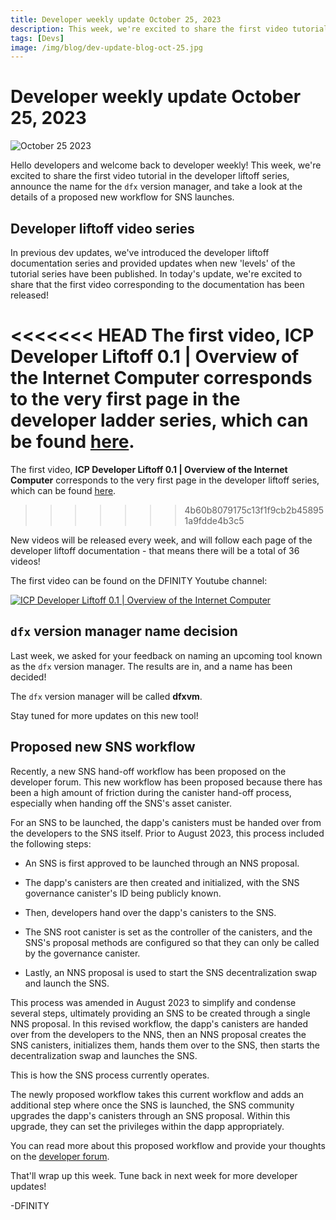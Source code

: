 ```yaml
---
title: Developer weekly update October 25, 2023
description: This week, we're excited to share the first video tutorial in the developer liftoff series, announce the name for the dfx version manager, and take a look at the details of a proposed new workflow for SNS launches.
tags: [Devs]
image: /img/blog/dev-update-blog-oct-25.jpg
---
```


# Developer weekly update October 25, 2023

![October 25 2023](../../static/img/blog/dev-update-blog-oct-25.jpg)

Hello developers and welcome back to developer weekly! This week, we're excited to share the first video tutorial in the developer liftoff series, announce the name for the `dfx` version manager, and take a look at the details of a proposed new workflow for SNS launches.

## Developer liftoff video series

In previous dev updates, we've introduced the developer liftoff documentation series and provided updates when new 'levels' of the tutorial series have been published. In today's update, we're excited to share that the first video corresponding to the documentation has been released!

<<<<<<< HEAD
The first video, **ICP Developer Liftoff 0.1 | Overview of the Internet Computer** corresponds to the very first page in the developer ladder series, which can be found [here](/docs/current/tutorials/developer-liftoff/level-0/ic-overview).
=======
The first video, **ICP Developer Liftoff 0.1 | Overview of the Internet Computer** corresponds to the very first page in the developer liftoff series, which can be found [here](/docs/current/tutorials/developer-liftoff/level-0/ic-overview).
>>>>>>> 4b60b8079175c13f1f9cb2b458951a9fdde4b3c5

New videos will be released every week, and will follow each page of the developer liftoff documentation - that means there will be a total of 36 videos!

The first video can be found on the DFINITY Youtube channel:

[![ICP Developer Liftoff 0.1 | Overview of the Internet Computer](https://img.youtube.com/vi/oBUpJ4CqmN0/0.jpg)](https://youtu.be/oBUpJ4CqmN0?si=q5r223tFnWoZTMGz)

## `dfx` version manager name decision

Last week, we asked for your feedback on naming an upcoming tool known as the `dfx` version manager. The results are in, and a name has been decided!

The `dfx` version manager will be called **dfxvm**.

Stay tuned for more updates on this new tool!

## Proposed new SNS workflow

Recently, a new SNS hand-off workflow has been proposed on the developer forum. This new workflow has been proposed because there has been a high amount of friction during the canister hand-off process, especially when handing off the SNS's asset canister.

For an SNS to be launched, the dapp's canisters must be handed over from the developers to the SNS itself. Prior to August 2023, this process included the following steps:

- An SNS is first approved to be launched through an NNS proposal.

- The dapp's canisters are then created and initialized, with the SNS governance canister's ID being publicly known.

- Then, developers hand over the dapp's canisters to the SNS.

- The SNS root canister is set as the controller of the canisters, and the SNS's proposal methods are configured so that they can only be called by the governance canister.

- Lastly, an NNS proposal is used to start the SNS decentralization swap and launch the SNS.

This process was amended in August 2023 to simplify and condense several steps, ultimately providing an SNS to be created through a single NNS proposal. In this revised workflow, the dapp's canisters are handed over from the developers to the NNS, then an NNS proposal creates the SNS canisters, initializes them, hands them over to the SNS, then starts the decentralization swap and launches the SNS.

This is how the SNS process currently operates.

The newly proposed workflow takes this current workflow and adds an additional step where once the SNS is launched, the SNS community upgrades the dapp's canisters through an SNS proposal. Within this upgrade, they can set the privileges within the dapp appropriately.

You can read more about this proposed workflow and provide your thoughts on the [developer forum](https://forum.dfinity.org/t/handing-over-dapp-canisters-to-an-sns-dao/23877).

That'll wrap up this week. Tune back in next week for more developer updates!

-DFINITY
